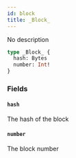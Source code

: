 ```yaml
---
id: block
title: _Block_
---
```


No description

```graphql
type _Block_ {
  hash: Bytes
  number: Int!
}
```

### Fields

#### `hash` 

The hash of the block

#### `number` 

The block number
